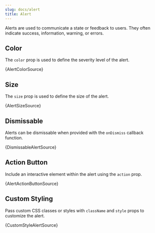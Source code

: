 ```yaml
---
slug: docs/alert
title: Alert
---
```


Alerts are used to communicate a state or feedback to users. They often indicate success, information, warning, or errors.

## Color

The `color` prop is used to define the severity level of the alert.



<CodeSample>
    <AlertColorDemo/>
</CodeSample>

<CodeBlock language="tsx">{AlertColorSource}</CodeBlock>

## Size

The `size` prop is used to define the size of the alert.


<CodeSample>
    <AlertSizeDemo/>
</CodeSample>

<CodeBlock language="tsx">{AlertSizeSource}</CodeBlock>


## Dismissable

Alerts can be dismissable when provided with the `onDismiss` callback function.


<CodeSample>
    <DismissableAlertDemo/>
</CodeSample>

<CodeBlock language="tsx">{DismissableAlertSource}</CodeBlock>

## Action Button

Include an interactive element within the alert using the `action` prop.


<CodeSample>
    <AlertActionButtonDemo/>
</CodeSample>

<CodeBlock language="tsx">{AlertActionButtonSource}</CodeBlock>

## Custom Styling

Pass custom CSS classes or styles with `className` and `style` props to customize the alert.


<CodeSample>
    <CustomStyleAlertDemo/>
</CodeSample>

<CodeBlock language="tsx">{CustomStyleAlertSource}</CodeBlock>
